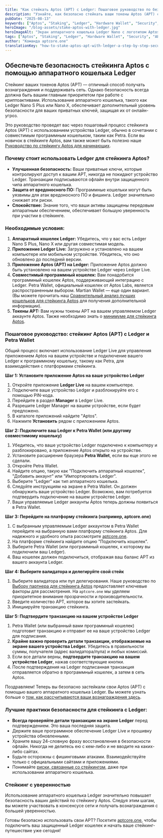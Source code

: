 ```yaml
---
title: "Как стейкать Aptos (APT) с Ledger: Пошаговое руководство по безопасности"
description: "Узнайте, как безопасно стейкать ваши токены Aptos (APT) с помощью аппаратного кошелька Ledger. Это пошаговое руководство охватывает настройку, подключение к совместимому кошельку, такому как Petra, и лучшие практики для безопасного стейкинга Aptos."
pubDate: "2025-08-13"
keywords: ["Aptos", "Staking", "Ledger", "Hardware Wallet", "Security", "APT", "Petra Wallet", "Crypto Security"]
heroImage: "/blog-assets/stake-aptos-with-ledger.jpg"
heroImageAlt: "Экран аппаратного кошелька Ledger Nano с логотипом Aptos, символизирующий безопасный стейкинг APT"
tags: ["Aptos", "Staking", "Ledger", "Hardware Wallet", "Security", "APT", "Petra Wallet", "Crypto Security"]
author: "Команда aptcore.one"
translationKey: "how-to-stake-aptos-apt-with-ledger-a-step-by-step-security-guide"
---
```


## Обеспечьте безопасность стейкинга Aptos с помощью аппаратного кошелька Ledger

Стейкинг ваших токенов Aptos (APT) — отличный способ получать вознаграждения и поддерживать сеть. Однако безопасность всегда должна быть вашим главным приоритетом при работе с криптоактивами. Использование аппаратного кошелька, такого как Ledger Nano S Plus или Nano X, обеспечивает дополнительный уровень безопасности для ваших приватных ключей, защищая их от онлайн-угроз.

Это руководство проведет вас через пошаговый процесс стейкинга Aptos (APT) с использованием устройства Ledger, обычно в сочетании с совместимым программным кошельком, таким как Petra. Если вы новичок в стейкинге Aptos, вам также может быть полезно наше [Руководство по стейкингу Aptos для начинающих](/blog/ru/rukovodstvo-dlya-nachinayushchih-po-stejkingu-aptos-apt-na-aptcore-one).

### Почему стоит использовать Ledger для стейкинга Aptos?

* **Улучшенная безопасность:** Ваши приватные ключи, которые контролируют доступ к вашим APT, никогда не покидают устройство Ledger. Транзакции подписываются офлайн внутри защищенного чипа аппаратного кошелька.
* **Защита от вредоносного ПО:** Программные кошельки могут быть уязвимы для атак вредоносного ПО и фишинга. Ledger значительно снижает эти риски.
* **Спокойствие:** Знание того, что ваши активы защищены передовым аппаратным обеспечением, обеспечивает большую уверенность при участии в стейкинге.

### Необходимые условия:

1. **Аппаратный кошелек Ledger:** Убедитесь, что у вас есть Ledger Nano S Plus, Nano X или другая совместимая модель.
2. **Приложение Ledger Live:** Загружено и установлено на вашем компьютере или мобильном устройстве. Убедитесь, что оно обновлено до последней версии.
3. **Приложение Aptos (APT) на Ledger:** Приложение Aptos должно быть установлено на вашем устройстве Ledger через Ledger Live.
4. **Совместимый программный кошелек:** Вам понадобится программный кошелек Aptos, поддерживающий интеграцию с Ledger. Petra Wallet, официальный кошелек от Aptos Labs, является распространенным выбором. Martian Wallet — еще один вариант. (Вы можете прочитать наш [Сравнительный анализ лучших кошельков для стейкинга Aptos](/blog/ru/sravnenie-luchshih-koshelkov-dlya-stejkinga-aptos-petra-vs-pontem-vs-vash-luchshij-vybor) для получения дополнительной информации).
5. **Токены APT:** Вам нужны токены APT на вашем управляемом Ledger аккаунте Aptos. Также необходимо знать о [минимуме для стейкинга Aptos](/blog/ru/minimum-dlya-stejkinga-aptos-skolko-apt-nuzhno-chtoby-nachat).

### Пошаговое руководство: стейкинг Aptos (APT) с Ledger и Petra Wallet

Общий процесс включает использование Ledger Live для управления приложением Aptos на вашем устройстве и подключение вашего Ledger к программному кошельку, такому как Petra, для взаимодействия с платформами стейкинга.

**Шаг 1: Установите приложение Aptos на ваше устройство Ledger**

1. Откройте приложение **Ledger Live** на вашем компьютере.
2. Подключите ваше устройство Ledger и разблокируйте его с помощью PIN-кода.
3. Перейдите в раздел **Manager** в Ledger Live.
4. Разрешите Ledger Manager на вашем устройстве, если будет предложено.
5. В каталоге приложений найдите "Aptos".
6. Нажмите **Установить** рядом с приложением Aptos.

**Шаг 2: Подключите ваш Ledger к Petra Wallet (или другому совместимому кошельку)**

1. Убедитесь, что ваше устройство Ledger подключено к компьютеру и разблокировано, а приложение Aptos открыто на устройстве.
2. Установите расширение браузера **Petra Wallet**, если вы еще этого не сделали.
3. Откройте Petra Wallet.
4. Найдите опцию, такую как "Подключить аппаратный кошелек", "Добавить аккаунт" или "Импортировать Ledger".
5. Выберите "Ledger" как тип аппаратного кошелька.
6. Следуйте инструкциям на экране в Petra Wallet. Он должен обнаружить ваше устройство Ledger. Возможно, вам потребуется подтвердить подключение на вашем устройстве Ledger.
7. Ваши управляемые Ledger аккаунты Aptos теперь должны появиться в Petra Wallet.

**Шаг 3: Перейдите на платформу стейкинга (например, aptcore.one)**

1. С выбранным управляемым Ledger аккаунтом в Petra Wallet перейдите на выбранную вами платформу стейкинга Aptos. Для надежного и удобного опыта рассмотрите [aptcore.one](https://aptcore.one).
2. На платформе стейкинга найдите опцию "Подключить кошелек".
3. Выберите Petra Wallet (или программный кошелек, к которому вы подключили ваш Ledger).
4. Ваш кошелек должен подключиться, отображая ваш баланс APT из вашего аккаунта Ledger.

**Шаг 4: Выберите валидатора и делегируйте свой стейк**

1. Выберите валидатора или пул делегирования. Наше руководство по [Выбору партнера для стейкинга Aptos](/blog/ru/vybor-partnera-dlya-stejkinga-aptos-maksimizirujte-nagrady-i-bezopasnost-s-aptcore-one) предоставляет ключевые факторы для рассмотрения. На `aptcore.one` мы уделяем приоритетное внимание прозрачности и производительности.
2. Введите количество APT, которое вы хотите застейкать.
3. Инициируйте транзакцию стейкинга.

**Шаг 5: Подтвердите транзакцию на вашем устройстве Ledger**

1. Petra Wallet (или выбранный вами программный кошелек) подготовит транзакцию и отправит ее на ваше устройство Ledger для подписания.
2. **Крайне важно проверить детали транзакции, отображаемые на экране вашего устройства Ledger.** Убедитесь в правильности суммы, получателя (адрес валидатора/пула) и любых комиссий.
3. Если все детали верны, **подтвердите транзакцию на вашем устройстве Ledger**, нажав соответствующие кнопки.
4. После подтверждения на Ledger подписанная транзакция отправляется обратно в программный кошелек, а затем в сеть Aptos.

Поздравляем! Теперь вы безопасно застейкали свои Aptos (APT) с помощью вашего аппаратного кошелька Ledger. Вы можете узнать больше о [том, как рассчитываются ваши вознаграждения здесь](/blog/ru/nagrady-za-steking-aptos-raznica-mezhdu-apr-i-apy-i-kak-ih-pokazyvaet-aptcore-one).

### Лучшие практики безопасности для стейкинга с Ledger:

* **Всегда проверяйте детали транзакции на экране Ledger** перед подтверждением. Это ваша последняя защита.
* Держите ваше программное обеспечение Ledger Live и прошивку устройства обновленными.
* Храните вашу 24-словную фразу восстановления в безопасности офлайн. Никогда не делитесь ею с кем-либо и не вводите на каких-либо сайтах.
* Будьте осторожны с фишинговыми атаками. Взаимодействуйте только с официальными сайтами и приложениями.
* Понимайте [риски, связанные со стейкингом](/blog/ru/riski-stekinga-aptos-ponyatnoe-rukovodstvo-po-ih-snizheniyu), даже при использовании аппаратного кошелька.

### Стейкинг с уверенностью

Использование аппаратного кошелька Ledger значительно повышает безопасность ваших действий по стейкингу Aptos. Следуя этим шагам, вы можете участвовать в консенсусе сети и получать вознаграждения с большей уверенностью.

Готовы безопасно использовать свои APT? Посетите [aptcore.one](https://aptcore.one), чтобы подключить ваш защищенный Ledger кошелек и начать ваше стейкинг-путешествие уже сегодня!